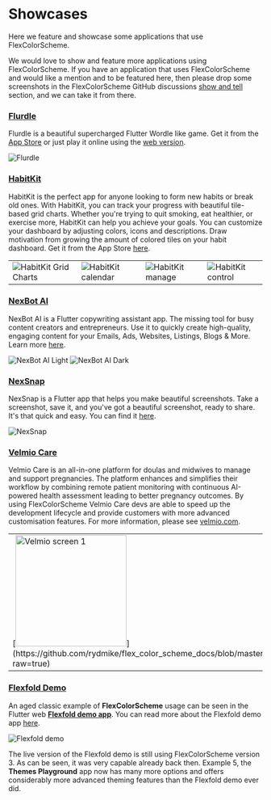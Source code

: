 # Showcases

Here we feature and showcase some applications that use FlexColorScheme.

We would love to show and feature more applications using FlexColorScheme. If you have an application that uses FlexColorScheme and would like a mention and to be featured here, then please drop some screenshots in the FlexColorScheme GitHub discussions [show and tell](https://github.com/rydmike/flex_color_scheme/discussions/categories/show-and-tell) section, and we can take it from there.

### [Flurdle](https://flurdle.momar.me)

Flurdle is a beautiful supercharged Flutter Wordle like game. Get it from the [App Store](https://apps.apple.com/app/id1618767506) or just play it online using the [web version](https://flurdle.momar.me).

<Image src="https://github.com/rydmike/flex_color_scheme_docs/blob/master/docs/images/flurdle.png?raw=true" zoom alt="Flurdle" caption="Flurdle s supercharged Flutter Wordle" />

### [HabitKit](https://apps.apple.com/vg/app/habit-tracker-habitkit/id6443918070)

HabitKit is the perfect app for anyone looking to form new habits or break old ones. With HabitKit, you can track your progress with beautiful tile-based grid charts. Whether you're trying to quit smoking, eat healthier, or exercise more, HabitKit can help you achieve your goals. You can customize your dashboard by adjusting colors, icons and descriptions. Draw motivation from growing the amount of colored tiles on your habit dashboard. Get it from the App Store [here](https://apps.apple.com/vg/app/habit-tracker-habitkit/id6443918070).

<table>
  <tr>
    <td><Image src="https://github.com/rydmike/flex_color_scheme_docs/blob/master/docs/images/HabitKit1.webp?raw=true" zoom alt="HabitKit Grid Charts" caption="Grid Charts" /> </td>
    <td><Image src="https://github.com/rydmike/flex_color_scheme_docs/blob/master/docs/images/HabitKit2.webp?raw=true" zoom alt="HabitKit calendar" caption="Calendar" /> </td>
    <td><Image src="https://github.com/rydmike/flex_color_scheme_docs/blob/master/docs/images/HabitKit3.webp?raw=true" zoom alt="HabitKit manage" caption="Manage" /> </td>
    <td><Image src="https://github.com/rydmike/flex_color_scheme_docs/blob/master/docs/images/HabitKit4.webp?raw=true" zoom alt="HabitKit control" caption="Control" /> </td>
  </tr>
</table>

### [NexBot AI](https://nexbot.ai)

NexBot AI is a Flutter copywriting assistant app. The missing tool for busy content creators and entrepreneurs. Use it to quickly create high-quality, engaging content for your Emails, Ads, Websites, Listings, Blogs & More. Learn more [here](https://nexbot.ai).

<Image src="https://github.com/rydmike/flex_color_scheme_docs/blob/master/docs/images/NexBotAiLight.png?raw=true" zoom alt="NexBot AI Light" caption="NexBot AI in a light theme made with FlexColorScheme" />

<Image src="https://github.com/rydmike/flex_color_scheme_docs/blob/master/docs/images/NexBotAiDark.png?raw=true" zoom alt="NexBot AI Dark" caption="NexBot AI in a dark theme made with FlexColorScheme" />


### [NexSnap](https://www.nexsnap.app)

NexSnap is a Flutter app that helps you make beautiful screenshots. Take a screenshot, save it, and you've got a beautiful screenshot, ready to share. It's that quick and easy. You can find it [here](https://www.nexsnap.app).

<Image src="https://github.com/rydmike/flex_color_scheme_docs/blob/master/docs/images/NexSnap.png?raw=true" zoom alt="NexSnap" caption="NexSnap in a dark theme made with FlexColorScheme" />

### [Velmio Care](https://velmio.com/care)

Velmio Care is an all-in-one platform for doulas and midwives to manage and support pregnancies. The platform enhances and simplifies their workflow by combining remote patient monitoring with continuous AI-powered health assessment leading to better pregnancy outcomes. By using FlexColorScheme Velmio Care devs are able to speed up the development lifecycle and provide customers with more advanced customisation features. For more information, please see [velmio.com](https://velmio.com/).

<table>
  <tr>
    <td>[<img src="https://github.com/rydmike/flex_color_scheme_docs/blob/master/docs/images/velmio1.png?raw=true" alt="Velmio screen 1" width="220"/>](https://github.com/rydmike/flex_color_scheme_docs/blob/master/docs/images/velmio1.png?raw=true)</td>
    <td>&nbsp;</td>
    <td>[<img src="https://github.com/rydmike/flex_color_scheme_docs/blob/master/docs/images/velmio2.png?raw=true" alt="Velmio screen 2" width="220"/>](https://github.com/rydmike/flex_color_scheme_docs/blob/master/docs/images/velmio2.png?raw=true)</td>
    <td>&nbsp;</td>
    <td>[<img src="https://github.com/rydmike/flex_color_scheme_docs/blob/master/docs/images/velmio3.png?raw=true" alt="Velmio screen 3" width="220"/>](https://github.com/rydmike/flex_color_scheme_docs/blob/master/docs/images/velmio3.png?raw=true)</td>
    <td>&nbsp;</td>
    <td>[<img src="https://github.com/rydmike/flex_color_scheme_docs/blob/master/docs/images/velmio4.png?raw=true" alt="Velmio screen 3" width="220"/>](https://github.com/rydmike/flex_color_scheme_docs/blob/master/docs/images/velmio4.png?raw=true)</td>
  </tr>
</table>

### [Flexfold Demo](https://rydmike.com/demoflexfold)

An aged classic example of **FlexColorScheme** usage can be seen in the Flutter web [**Flexfold demo app**](https://rydmike.com/demoflexfold). You can read more about the Flexfold demo app [here](https://rydmike.com/flexfold).

<Image src="https://rydmike.com/assets/FoldTheme1.gif?raw=true" zoom alt="Flexfold demo" caption="Flexfold demo" />

The live version of the Flexfold demo is still using FlexColorScheme version 3. As can be seen, it was very capable already back then. Example 5, the **Themes Playground** app now has many more options and offers considerably more advanced theming features than the Flexfold demo ever did.
